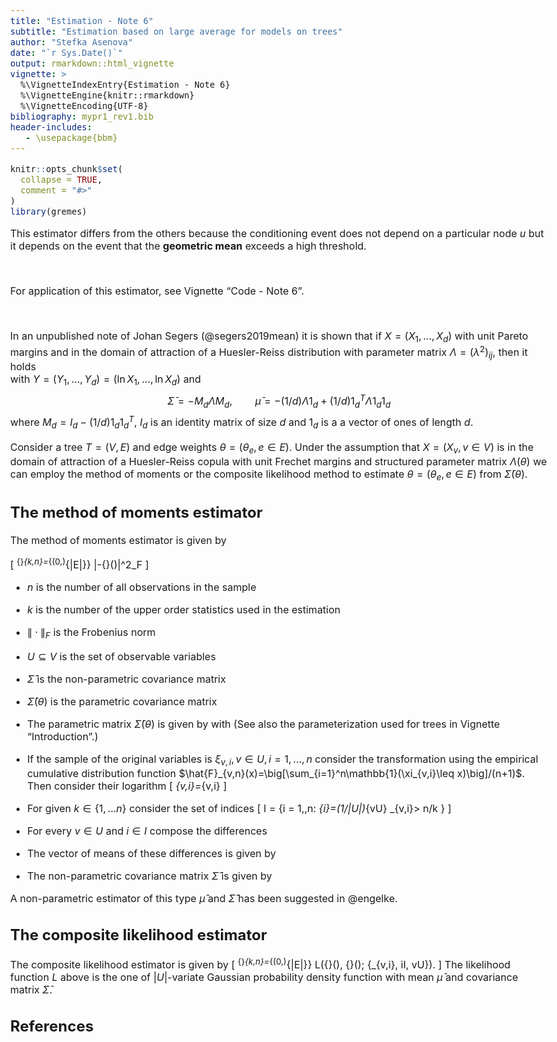 ```yaml
---
title: "Estimation - Note 6"
subtitle: "Estimation based on large average for models on trees"
author: "Stefka Asenova"
date: "`r Sys.Date()`"
output: rmarkdown::html_vignette
vignette: >
  %\VignetteIndexEntry{Estimation - Note 6}
  %\VignetteEngine{knitr::rmarkdown}
  %\VignetteEncoding{UTF-8}
bibliography: mypr1_rev1.bib
header-includes:
   - \usepackage{bbm}
---
```


<style type="text/css">
  body{
  font-size: 12pt;
  max-width: 1000px;
  margin-left: auto;
  margin-right: auto;
}
</style>




```r
knitr::opts_chunk$set(
  collapse = TRUE,
  comment = "#>"
)
library(gremes)
```

This estimator differs from the others because the conditioning event does not depend on a particular node $u$ but it depends on the event that the **geometric mean** exceeds a high threshold.

<br>

For application of this estimator, see Vignette "Code - Note 6".

<br>

In an unpublished note of Johan Segers (@segers2019mean) it is shown that if $X= (X_1, \ldots, X_d)$ with unit Pareto margins and in the domain of attraction of a Huesler-Reiss distribution with parameter matrix $\Lambda=(\lambda^2)_{ij}$, then it holds  
\begin{equation}
 \mathcal{L}\Big((Y_v-\bar{Y})_{v=1}^d|\bar{Y}>y\Big)
 \rightarrow
 \mathcal{N}_d(\bar{\mu}, \bar{\Sigma}),
\end{equation}
with $Y=(Y_1,\ldots, Y_d)=(\ln X_1,\ldots, \ln X_d )$ and 
$$\bar{\Sigma} =-M_d\Lambda M_d,\qquad 
\bar{\mu}=-(1/d)\Lambda 1_d + (1/d)1_d^T \Lambda 1_d 1_d$$
where $M_d=I_d-(1/d)1_d1_d^T$, $I_d$ is an identity matrix of size $d$ and $1_d$ is a a vector of ones of length $d$. 

Consider a tree $T=(V,E)$ and edge weights $\theta=(\theta_e, e\in E)$. Under the assumption that $X=(X_v, v\in V)$ is in the domain of attraction of a Huesler-Reiss copula with unit Frechet margins and structured parameter matrix $\Lambda(\theta)$ 
\begin{equation} 
	\big(\Lambda(\theta)\big)_{ij}
	= \lambda^2_{ij}(\theta)
	= \frac{1}{4}\sum_{e \in p(i,j)} \theta_e^2\, , \qquad i,j\in V, \ i \ne j, e\in E.
\end{equation}
we can employ the method of moments or the composite likelihood method to estimate $\theta=(\theta_e, e\in E)$ from $\bar{\Sigma}(\theta)$.

## The method of moments estimator

The method of moments estimator is given by 

\[
\hat{\theta}^{\mathrm{MMave}}_{k,n}=\arg\min_{\theta\in (0,\infty)^{|E|}}
 \|\hat{\Sigma}-\bar{\Sigma}(\theta)\|^2_F
\]

- $n$ is the number of all observations in the sample

- $k$ is the number of the upper order statistics used in the estimation

- $\| \cdot \|_F$ is the Frobenius norm

- $U\subseteq V$ is the set of observable variables

- $\hat{\Sigma}$ is the non-parametric covariance matrix

- $\bar{\Sigma}(\theta)$ is the parametric covariance matrix

- The parametric matrix $\bar{\Sigma}(\theta)$ is given by
\begin{equation} 
   \big(\bar{\Sigma}(\theta)\big)_{ij}
    =
    -M\big(\Lambda(\theta)\big)_{i,j\in U}M
\end{equation}
with 
\begin{equation} 
	\big(\Lambda(\theta)\big)_{ij}
	= \lambda^2_{ij}(\theta)
	= \frac{1}{4}\sum_{e \in p(i,j)} \theta_e^2\, ,  i \ne j, e\in E.
\end{equation}
(See also the parameterization used for trees in Vignette "Introduction".)

- If the sample of the original variables is $\xi_{v,i}, v\in U, i=1,\ldots, n$ consider the transformation using the empirical cumulative distribution function $\hat{F}_{v,n}(x)=\big[\sum_{i=1}^n\mathbb{1}(\xi_{v,i}\leq x)\big]/(n+1)$.
\begin{equation*} 
	\hat{X}_{v,i} = \frac{1}{1-\hat{F}_{v,n}(\xi_{v,i})}, \qquad 
	v \in U, \quad i = 1, \ldots, n.
\end{equation*}
Then consider their logarithm
\[
\hat{Y}_{v,i}=\ln \hat{X}_{v,i}
\]

- For given $k\in \{1,\ldots n\}$ consider the set of indices 
\[
I = \Big\{i = 1,\ldots,n: \overline{\hat{Y}}_{i}=(1/|U|)\sum_{v\in U} \hat{Y}_{v,i}> n/k \Big\}
\]

- For every $v\in U$ and $i\in I$ compose the differences
\begin{equation}
	\Delta_{v,i} =
 \hat{Y}_{v,i}-\overline{\hat{Y}}_{i}.
\end{equation}




- The vector of means of these differences is given by
\begin{equation*} 
\hat{\mu}
    =
    \frac{1}{|I|}\sum_{i\in I}(\Delta_{v,i}, v\in U ).
\end{equation*}

-  The non-parametric covariance matrix $\hat{\Sigma}$ is given by

\begin{equation*}
    \hat{\Sigma}
    =
    \frac{1}{|I|}\sum_{i\in I}(\Delta_{v,i}-\hat{\mu}, v\in U)
    (\Delta_{v,i}-\hat{\mu}, v\in U)^\top\, .
%\end{split}
\end{equation*}


A non-parametric estimator of this type $\hat{\mu}$ and $\hat{\Sigma}$ has been suggested in @engelke.


## The composite likelihood estimator

The composite likelihood estimator is given by 
\[
\hat{\theta}^{\mathrm{MLEave}}_{k,n}=\arg\max_{\theta\in(0,\infty)^{|E|}}
L\Big(\bar{\mu}(\theta), \bar{\Sigma}(\theta); \{\Delta_{v,i}, i\in I, v\in U\}\Big).
\]
The likelihood function $L$ above is the one of $|U|$-variate Gaussian probability density function with mean $\bar{\mu}$ and covariance matrix $\bar{\Sigma}$.




## References
